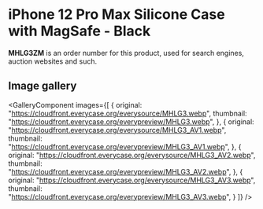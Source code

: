 
# iPhone 12 Pro Max Silicone Case with MagSafe - Black

<Callout type='info' emoji='👉🏻'>**MHLG3ZM** is an order number for this product, used for search engines, auction websites and such.</Callout>

## Image gallery

<GalleryComponent
    images={[
      {
        original: "https://cloudfront.everycase.org/everysource/MHLG3.webp",
        thumbnail: "https://cloudfront.everycase.org/everypreview/MHLG3.webp",
      },
      {
        original: "https://cloudfront.everycase.org/everysource/MHLG3_AV1.webp",
        thumbnail: "https://cloudfront.everycase.org/everypreview/MHLG3_AV1.webp",
      },
      {
        original: "https://cloudfront.everycase.org/everysource/MHLG3_AV2.webp",
        thumbnail: "https://cloudfront.everycase.org/everypreview/MHLG3_AV2.webp",
      },
      {
        original: "https://cloudfront.everycase.org/everysource/MHLG3_AV3.webp",
        thumbnail: "https://cloudfront.everycase.org/everypreview/MHLG3_AV3.webp",
      }
    ]}
  />
